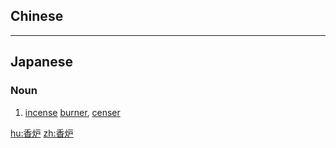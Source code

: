 {{also|香爐}}
==Chinese==
{{zh-see|香爐}}

----

==Japanese==
{{ja-kanjitab|こう|ろ|yomi=on}}

===Noun===
{{ja-noun|こうろ}}

# [[incense]] [[burner]], [[censer]] {{gloss|a container for burning incense}}

[[hu:香炉]]
[[zh:香炉]]